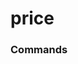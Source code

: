 # price


### Commands
<ul className='grid grid-cols-1 md:grid-cols-2 lg:grid-cols-3 xl:grid-cols-4 gap-4 -ml-6'><ReferenceCard
    title="nbbo"
    description="Equity NBBO. Load National Best Bid and Offer for a specific equity."
    url="price/nbbo"
    command
/><ReferenceCard
    title="performance"
    description="Price performance as a return, over different periods."
    url="price/performance"
    command
/><ReferenceCard
    title="historical"
    description="Equity Historical price. Load stock data for a specific ticker."
    url="price/historical"
    command
/><ReferenceCard
    title="quote"
    description="Equity Quote. Load stock data for a specific ticker."
    url="price/quote"
    command
/>
</ul>

